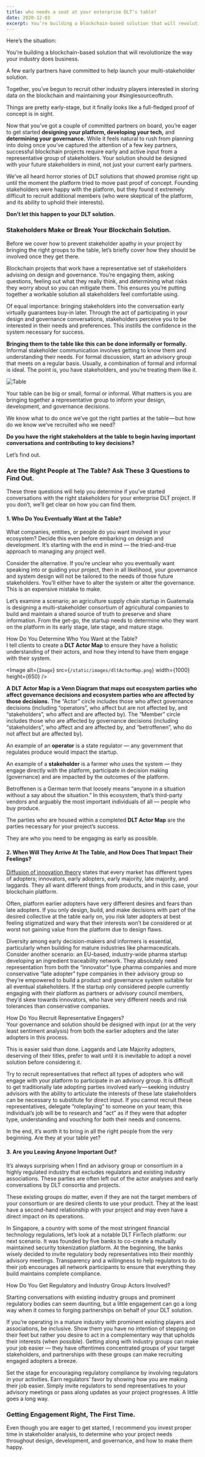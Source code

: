 ```yaml
---
title: who needs a seat at your enterprise DLT’s table?
date: 2020-12-03
excerpt: You’re building a blockchain-based solution that will revolutionize the way your industry does business. A few early partners have committed to help launch your multi-stakeholder solution. Together, you’ve begun to recruit other industry players interested...
---
```

  Here’s the situation:  
  
You’re building a blockchain-based solution that will revolutionize the way your industry does business.  
  
A few early partners have committed to help launch your multi-stakeholder solution.  
  
Together, you’ve begun to recruit other industry players interested in storing data on the blockchain and maintaining your #singlesourceoftruth.  
  
Things are pretty early-stage, but it finally looks like a full-fledged proof of concept is in sight.  
  
Now that you’ve got a couple of committed partners on board, you’re eager to get started **designing your platform, developing your tech,** and **determining your governance.** While it feels natural to rush from planning into doing once you’ve captured the attention of a few key partners, successful blockchain projects require early and active input from a representative group of stakeholders. Your solution should be designed with your future stakeholders in mind, not just your current early partners.  
  
We’ve all heard horror stories of DLT solutions that showed promise right up until the moment the platform tried to move past proof of concept. Founding stakeholders were happy with the platform, but they found it extremely difficult to recruit additional members (who were skeptical of the platform, and its ability to uphold their interests).  
  
**Don’t let this happen to your DLT solution.**  
  

  

### Stakeholders Make or Break Your Blockchain Solution.

  

Before we cover how to prevent stakeholder apathy in your project by bringing the right groups to the table, let’s briefly cover how they should be involved once they get there.  
  
Blockchain projects that work have a representative set of stakeholders advising on design and governance. You’re engaging them, asking questions, feeling out what they really think, and determining what risks they worry about so you can mitigate them. This ensures you’re putting together a workable solution all stakeholders feel comfortable using.  
  
Of equal importance: bringing stakeholders into the conversation early virtually guarantees buy-in later. Through the act of participating in your design and governance conversations, stakeholders perceive you to be interested in their needs and preferences. This instills the confidence in the system necessary for success.  
  
**Bringing them to the table like this can be done informally or formally.** Informal stakeholder communication involves getting to know them and understanding their needs. For formal discussion, start an advisory group that meets on a regular basis. Usually, a combination of formal and informal is ideal. The point is, you have stakeholders, and you’re treating them like it.  
  

![Table](img/table_stock.jpeg)

Your table can be big or small, formal or informal. What matters is you are bringing together a representative group to inform your design, development, and governance decisions.

  

We know what to do once we’ve got the right parties at the table — but how do we know we’ve recruited who we need?  
  
**Do you have the right stakeholders at the table to begin having important conversations and contributing to key decisions?**  
  
Let’s find out.  

  

### Are the Right People at The Table? Ask These 3 Questions to Find Out.

  

These three questions will help you determine if you’ve started conversations with the right stakeholders for your enterprise DLT project. If you don’t, we’ll get clear on how you can find them.

  
  

#### 1\. Who Do You Eventually Want at the Table?

What companies, entities, or people do you want involved in your ecosystem? Decide this even before embarking on design and development. It’s starting with the end in mind — the tried-and-true approach to managing any project well.  
  
Consider the alternative. If you’re unclear who you eventually want speaking into or guiding your project, then in all likelihood, your governance and system design will not be tailored to the needs of those future stakeholders. You’ll either have to alter the system or alter the governance. This is an expensive mistake to make.  
  
Let’s examine a scenario; an agriculture supply chain startup in Guatemala is designing a multi-stakeholder consortium of agricultural companies to build and maintain a shared source of truth to preserve and share information. From the get-go, the startup needs to determine who they want on the platform in its early stage, late stage, and mature stage.  
  
How Do You Determine Who You Want at the Table?  
I tell clients to create a **DLT Actor Map** to ensure they have a holistic understanding of their actors, and how they intend to have them engage with their system.


<Image
  alt={`Image`}
  src={`/static/images/dltActorMap.png`}
  width={1000}
  height={650}
/>
  

**A DLT Actor Map is a Venn Diagram that maps out ecosystem parties who affect governance decisions and ecosystem parties who are affected by those decisions.** The “Actor” circle includes those who affect governance decisions (including “operators”, who affect but are not affected by, and “stakeholders”, who affect and are affected by). The “Member” circle includes those who are affected by governance decisions (including “stakeholders”, who affect and are affected by, and “betroffenen”, who do not affect but are affected by).  
  
An example of an **operator** is a state regulator — any government that regulates produce would impact the startup.  
  
An example of a **stakeholder** is a farmer who uses the system — they engage directly with the platform, participate in decision making (governance) and are impacted by the outcomes of the platform.  
  
Betroffenen is a German term that loosely means “anyone in a situation without a say about the situation.” In this ecosystem, that’s third-party vendors and arguably the most important individuals of all — people who buy produce.  
  
The parties who are housed within a completed **DLT Actor Map** are the parties necessary for your project’s success.  
  
They are who you need to be engaging as early as possible.


#### 2\. When Will They Arrive At The Table, and How Does That Impact Their Feelings?

[Diffusion of innovation theory](https://en.wikipedia.org/wiki/Technology_adoption_life_cycle) states that every market has different types of adopters; innovators, early adopters, early majority, late majority, and laggards. They all want different things from products, and in this case, your blockchain platform.

Often, platform earlier adopters have very different desires and fears than late adopters. If you only design, build, and make decisions with part of the desired collective at the table early on, you risk later adopters at best feeling stigmatized and wary that their interests won’t be considered or at worst not gaining value from the platform due to design flaws.  
  
Diversity among early decision-makers and informers is essential, particularly when building for mature industries like pharmaceuticals. Consider another scenario: an EU-based, industry-wide pharma startup developing an ingredient traceability network. They absolutely need representation from both the “innovator” type pharma companies and more conservative “late adopter” type companies in their advisory group so they’re empowered to build a product and governance system suitable for all eventual stakeholders. If the startup only considered people currently engaging with their platform as partners or advisory council members, they’d skew towards innovators, who have very different needs and risk tolerances than conservative companies.  
  
How Do You Recruit Representative Engagers?  
Your governance and solution should be designed with input (or at the very least sentiment analysis) from both the earlier adopters and the later adopters in this process.  
  
This is easier said than done. Laggards and Late Majority adopters, deserving of their titles, prefer to wait until it is inevitable to adopt a novel solution before considering it.  
  
Try to recruit representatives that reflect all types of adopters who will engage with your platform to participate in an advisory group. It is difficult to get traditionally late adopting parties involved early — seeking industry advisors with the ability to articulate the interests of these late stakeholders can be necessary to substitute for direct input. If you cannot recruit these representatives, delegate “roleplaying” to someone on your team; this individual’s job will be to research and “act” as if they were that adopter type, understanding and vouching for both their needs and concerns.  
  
In the end, it’s worth it to bring in all the right people from the very beginning. Are they at your table yet?  
  

#### 3\. Are you Leaving Anyone Important Out?

It’s always surprising when I find an advisory group or consortium in a highly regulated industry that excludes regulators and existing industry associations. These parties are often left out of the actor analyses and early conversations by DLT consortia and projects.  
  
These existing groups do matter, even if they are not the target members of your consortium or are desired clients to use your product. They at the least have a second-hand relationship with your project and may even have a direct impact on its operations.  
  
In Singapore, a country with some of the most stringent financial technology regulations, let’s look at a notable DLT FinTech platform: our next scenario. It was founded by five banks to co-create a mutually maintained security tokenization platform. At the beginning, the banks wisely decided to invite regulatory body representatives into their monthly advisory meetings. Transparency and a willingness to help regulators to do their job encourages all network participants to ensure that everything they build maintains complete compliance.  
  
How Do You Get Regulatory and Industry Group Actors Involved?

Starting conversations with existing industry groups and prominent regulatory bodies can seem daunting, but a little engagement can go a long way when it comes to forging partnerships on behalf of your DLT solution.

  

If you’re operating in a mature industry with prominent existing players and associations, be inclusive. Show them you have no intention of stepping on their feet but rather you desire to act in a complementary way that upholds their interests (when possible). Getting along with industry groups can make your job easier — they have oftentimes concentrated groups of your target stakeholders, and partnerships with these groups can make recruiting engaged adopters a breeze.  
  
Set the stage for encouraging regulatory compliance by involving regulators in your activities. Earn regulators’ favor by showing how you are making their job easier. Simply invite regulators to send representatives to your advisory meetings or pass along updates as your project progresses. A little goes a long way.  
  

  

### Getting Engagement Right, The First Time.

  

Even though you are eager to get started, I recommend you invest proper time in stakeholder analysis, to determine who your project needs throughout design, development, and governance, and how to make them happy.
